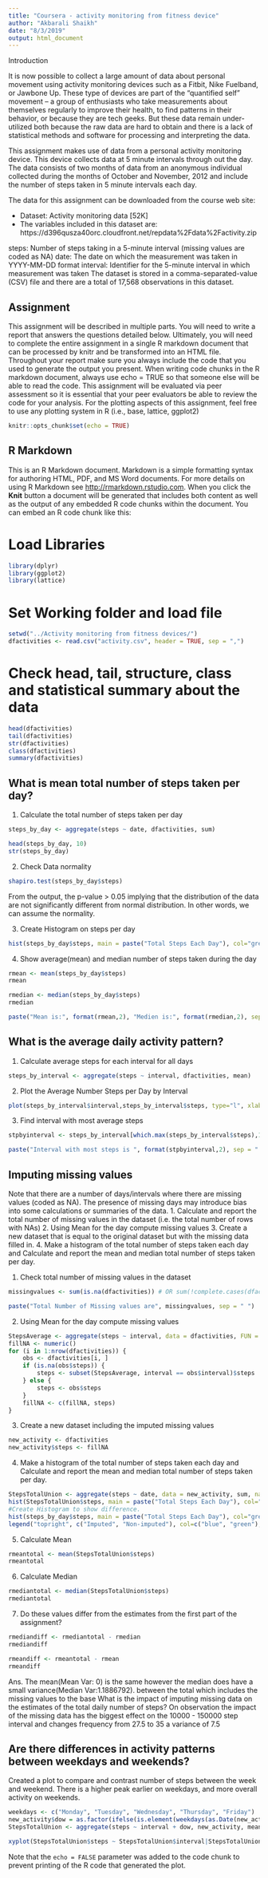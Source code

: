 ```yaml
---
title: "Coursera - activity monitoring from fitness device"
author: "Akbarali Shaikh"
date: "8/3/2019"
output: html_document
---
```


Introduction

It is now possible to collect a large amount of data about personal movement using activity monitoring devices such as a Fitbit, Nike Fuelband, or Jawbone Up. These type of devices are part of the “quantified self” movement – a group of enthusiasts who take measurements about themselves regularly to improve their health, to find patterns in their behavior, or because they are tech geeks. But these data remain under-utilized both because the raw data are hard to obtain and there is a lack of statistical methods and software for processing and interpreting the data.

This assignment makes use of data from a personal activity monitoring device. This device collects data at 5 minute intervals through out the day. The data consists of two months of data from an anonymous individual collected during the months of October and November, 2012 and include the number of steps taken in 5 minute intervals each day.

The data for this assignment can be downloaded from the course web site:

- Dataset: Activity monitoring data [52K]
- The variables included in this dataset are: https://d396qusza40orc.cloudfront.net/repdata%2Fdata%2Factivity.zip

steps: Number of steps taking in a 5-minute interval (missing values are coded as NA)
date: The date on which the measurement was taken in YYYY-MM-DD format
interval: Identifier for the 5-minute interval in which measurement was taken
The dataset is stored in a comma-separated-value (CSV) file and there are a total of 17,568 observations in this dataset.

## Assignment

This assignment will be described in multiple parts. You will need to write a report that answers the questions detailed below. Ultimately, you will need to complete the entire assignment in a single R markdown document that can be processed by knitr and be transformed into an HTML file. 
Throughout your report make sure you always include the code that you used to generate the output you present. When writing code chunks in the R markdown document, always use echo = TRUE so that someone else will be able to read the code. This assignment will be evaluated via peer assessment so it is essential that your peer evaluators be able to review the code for your analysis. For the plotting aspects of this assignment, feel free to use any plotting system in R (i.e., base, lattice, ggplot2)

```r
knitr::opts_chunk$set(echo = TRUE)
```

## R Markdown
This is an R Markdown document. Markdown is a simple formatting syntax for authoring HTML, PDF, and MS Word documents. For more details on using R Markdown see <http://rmarkdown.rstudio.com>.
When you click the **Knit** button a document will be generated that includes both content as well as the output of any embedded R code chunks within the document. You can embed an R code chunk like this:

# Load Libraries
```r
library(dplyr)
library(ggplot2)
library(lattice)
```

# Set Working folder and load file
```r
setwd("../Activity monitoring from fitness devices/")
dfactivities <- read.csv("activity.csv", header = TRUE, sep = ",")
```

# Check head, tail, structure, class and statistical summary about the data
```r
head(dfactivities)
tail(dfactivities)
str(dfactivities)
class(dfactivities)
summary(dfactivities)
```

## What is mean total number of steps taken per day?

1. Calculate the total number of steps taken per day 
```r
steps_by_day <- aggregate(steps ~ date, dfactivities, sum)

head(steps_by_day, 10)
str(steps_by_day)
```

2. Check Data normality
```r
shapiro.test(steps_by_day$steps)
```
From the output, the p-value > 0.05 implying that the distribution of the data are not significantly different from normal distribution. In other words, we can assume the normality.

3. Create Histogram on steps per day
```r
hist(steps_by_day$steps, main = paste("Total Steps Each Day"), col="green",xlab="Number of Steps")
```

4. Show average(mean) and median number of steps taken during the day
```r
rmean <- mean(steps_by_day$steps)
rmean

rmedian <- median(steps_by_day$steps)
rmedian

paste("Mean is:", format(rmean,2), "Medien is:", format(rmedian,2), sep = " ")
```

## What is the average daily activity pattern?

1. Calculate average steps for each interval for all days
```r
steps_by_interval <- aggregate(steps ~ interval, dfactivities, mean)
```

2. Plot the Average Number Steps per Day by Interval
```r
plot(steps_by_interval$interval,steps_by_interval$steps, type="l", xlab="Interval", ylab="Number of Steps",main="Average Number of Steps per Day by Interval")
```

3. Find interval with most average steps
```r
stpbyinterval <- steps_by_interval[which.max(steps_by_interval$steps),1]

paste("Interval with most steps is ", format(stpbyinterval,2), sep = " ")
```


## Imputing missing values

Note that there are a number of days/intervals where there are missing values (coded as NA). The presence of missing days may introduce bias into some calculations or summaries of the data. 1. Calculate and report the total number of missing values in the dataset (i.e. the total number of rows with NAs) 2. Using Mean for the day compute missing values 3. Create a new dataset that is equal to the original dataset but with the missing data filled in. 4. Make a histogram of the total number of steps taken each day and Calculate and report the mean and median total number of steps taken per day.

1. Check total number of missing values in the dataset
```r
missingvalues <- sum(is.na(dfactivities)) # OR sum(!complete.cases(dfactivities))

paste("Total Number of Missing values are", missingvalues, sep = " ")
```

2. Using Mean for the day compute missing values
```r
StepsAverage <- aggregate(steps ~ interval, data = dfactivities, FUN = mean)
fillNA <- numeric()
for (i in 1:nrow(dfactivities)) {
    obs <- dfactivities[i, ]
    if (is.na(obs$steps)) {
        steps <- subset(StepsAverage, interval == obs$interval)$steps
    } else {
        steps <- obs$steps
    }
    fillNA <- c(fillNA, steps)
}
```

3. Create a new dataset including the imputed missing values

```r
new_activity <- dfactivities
new_activity$steps <- fillNA
```

4. Make a histogram of the total number of steps taken each day and Calculate and report the mean and median total number of steps taken per day.
```r
StepsTotalUnion <- aggregate(steps ~ date, data = new_activity, sum, na.rm = TRUE)
hist(StepsTotalUnion$steps, main = paste("Total Steps Each Day"), col="blue", xlab="Number of Steps")
#Create Histogram to show difference. 
hist(steps_by_day$steps, main = paste("Total Steps Each Day"), col="green", xlab="Number of Steps", add=T)
legend("topright", c("Imputed", "Non-imputed"), col=c("blue", "green"), lwd=10)
```

5. Calculate Mean
```r
rmeantotal <- mean(StepsTotalUnion$steps)
rmeantotal
```

6. Calculate Median
```r
rmediantotal <- median(StepsTotalUnion$steps)
rmediantotal
```

7. Do these values differ from the estimates from the first part of the assignment?
```r
rmediandiff <- rmediantotal - rmedian
rmediandiff

rmeandiff <- rmeantotal - rmean
rmeandiff
```

Ans. The mean(Mean Var: 0) is the same however the median does have a small variance(Median Var:1.1886792). between the total which includes the missing values to the base
What is the impact of imputing missing data on the estimates of the total daily number of steps?
On observation the impact of the missing data has the biggest effect on the 10000 - 150000 step interval and changes frequency from 27.5 to 35 a variance of 7.5


## Are there differences in activity patterns between weekdays and weekends?

Created a plot to compare and contrast number of steps between the week and weekend. There is a higher peak earlier on weekdays, and more overall activity on weekends.

```r
weekdays <- c("Monday", "Tuesday", "Wednesday", "Thursday", "Friday")
new_activity$dow = as.factor(ifelse(is.element(weekdays(as.Date(new_activity$date)),weekdays), "Weekday", "Weekend"))
StepsTotalUnion <- aggregate(steps ~ interval + dow, new_activity, mean)

xyplot(StepsTotalUnion$steps ~ StepsTotalUnion$interval|StepsTotalUnion$dow, main="Average Steps per Day by Interval",xlab="Interval", ylab="Steps",layout=c(1,2), type="l")
```



Note that the `echo = FALSE` parameter was added to the code chunk to prevent printing of the R code that generated the plot.
